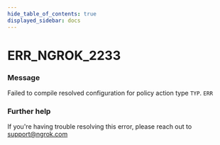 ```yaml
---
hide_table_of_contents: true
displayed_sidebar: docs
---
```



# ERR_NGROK_2233

### Message
Failed to compile resolved configuration for policy action type `TYP`.
`ERR`

<ErrorDetails error='err_ngrok_2233' />


### Further help
If you're having trouble resolving this error, please reach out to [support@ngrok.com](mailto:support@ngrok.com?subject=Help%20with%20ERR_NGROK_2233)

